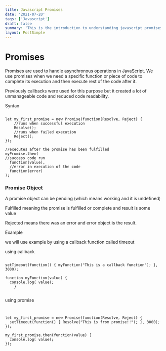 ```yaml
---
title: Javascript Promises
date: '2021-07-20'
tags: ['Javascript']
draft: false
summary: 'This is the introduction to understanding javascript promises'
layout: PostSimple
---
```


# Promises

Promises are used to handle asynchronous operations in JavaScript. We use promises when we need a specific function or piece of code to
complete its execution and then execute rest of the code after it.

Previously callbacks were used for this purpose but it created a lot of unmanageable code and reduced code readability.

Syntax

```JS

let my_first_promise = new Promise(function(Resolve, Reject) {
    //runs when successful execution
    Resolve();
    //runs when failed execution
    Reject();
});

//executes after the promise has been fulfilled
myPromise.then(
//success code run
  function(value),
  //error in execution of the code
  function(error)
);

```

### Promise Object

A promise object can be pending (which means working and it is undefined)

Fulfilled meaning the promise is fulfilled or complete and result is some value

Rejected means there was an error and error object is the result.

Example

we will use example by using a callback function called timeout

using callback

```JS

setTimeout(function() { myFunction("This is a callback function"); }, 3000);

function myFunction(value) {
  console.log( value);
	}


```

using promise

```JS


let my_first_promise = new Promise(function(Resolve, Reject) {
  setTimeout(function() { Resolve("This is from promise!!"); }, 3000);
});

my_first_promise.then(function(value) {
  console.log( value);
});


```
